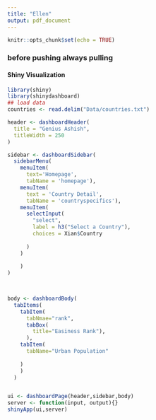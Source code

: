 ```yaml
---
title: "Ellen"
output: pdf_document
---
```


```r
knitr::opts_chunk$set(echo = TRUE)
```

### before pushing always pulling

#### Shiny Visualization
```r
library(shiny)
library(shinydashboard)
## load data 
countries <- read.delim("Data/countries.txt")

```

```r
header <- dashboardHeader(
  title = "Genius Ashish",
  titleWidth = 250
)

sidebar <- dashboardSidebar(
  sidebarMenu(
    menuItem(
      text='Homepage',
      tabName = 'homepage'),
    menuItem(
      text = 'Country Detail',
      tabName = 'countryspecifics'),
    menuItem(
      selectInput(
        "select",
        label = h3("Select a Country"),
        choices = Xian$Country
        
      )
    )
    
    )
)
  


body <- dashboardBody(
  tabItems(
    tabItem(
      tabNmae="rank",
      tabBox(
        title="Easiness Rank"),
      ),
    tabItem(
      tabName="Urban Population"
      
    )
    )
  )


ui <- dashboardPage(header,sidebar,body)
server <- function(input, output){}
shinyApp(ui,server)

```

